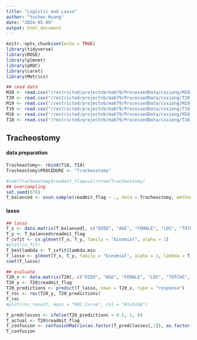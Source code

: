 ```yaml
---
title: "Logistic and Lasso"
author: "Yuchen Huang"
date: "2024-05-09"
output: html_document
---
```


```r
knitr::opts_chunk$set(echo = TRUE)
library(tidyverse)
library(ROSE)
library(glmnet)
library(pROC)
library(caret)
library(Metrics)
```

```r
## read data
M20 <- read.csv("/restricted/projectnb/ma679/ProcessedData/cxxiong/M20_new.csv")
T20 <- read.csv("/restricted/projectnb/ma679/ProcessedData/cxxiong/T20_new.csv")
M19 <- read.csv("/restricted/projectnb/ma679/ProcessedData/cxxiong/M19_new.csv")
T19 <- read.csv("/restricted/projectnb/ma679/ProcessedData/cxxiong/T19_new.csv")
M18 <- read.csv("/restricted/projectnb/ma679/ProcessedData/cxxiong/M18_new.csv")
T18 <- read.csv("/restricted/projectnb/ma679/ProcessedData/cxxiong/T18_new.csv")
```

## Tracheostomy

#### data preparation

```r
Tracheostomy<- rbind(T18, T19)
Tracheostomy$PROCEDURE <- "Tracheostomy"

#sum(Tracheostomy$readmit_flag==1)/nrow(Tracheostomy)
## oversampling
set.seed(679)
T_balanced <- ovun.sample(readmit_flag ~ ., data = Tracheostomy, method = "over", N = 200000)$data
```

#### lasso

```r
## lasso
T_x <- data.matrix(T_balanced[, c("DIED", "AGE", "FEMALE", "LOS", "TOTCHG", "RESIDENT", "PAY1", "X0B110F4",  "Z87891", "I10", "X0CJS8ZZ", "F17210", "R1310", "X0B21XFZ", "E785", "K219", "X0DJ08ZZ")])
T_y <- T_balanced$readmit_flag
T_cvfit <- cv.glmnet(T_x, T_y, family = "binomial", alpha = 1)
#plot(cv_fit)
T_bestlambda <- T_cvfit$lambda.min
T_lasso <- glmnet(T_x, T_y, family = "binomial", alpha = 1, lambda = T_bestlambda)
coef(T_lasso)

## evaluate
T20_x <- data.matrix(T20[, c("DIED", "AGE", "FEMALE", "LOS", "TOTCHG", "RESIDENT", "PAY1", "X0B110F4",  "Z87891", "I10", "X0CJS8ZZ", "F17210", "R1310", "X0B21XFZ", "E785", "K219", "X0DJ08ZZ")])
T20_y <- T20$readmit_flag
T20_predictions <- predict(T_lasso, newx = T20_x, type = "response")
T_roc <- roc(T20_y, T20_predictions)
T_roc
#plot(roc_result, main = "ROC Curve", col = "#1c61b6")

T_predclasses <- ifelse(T20_predictions > 0.5, 1, 0)
T_actual <- T20$readmit_flag
T_confusion <- confusionMatrix(as.factor(T_predclasses[,1]), as.factor(T_actual))
T_confusion
```